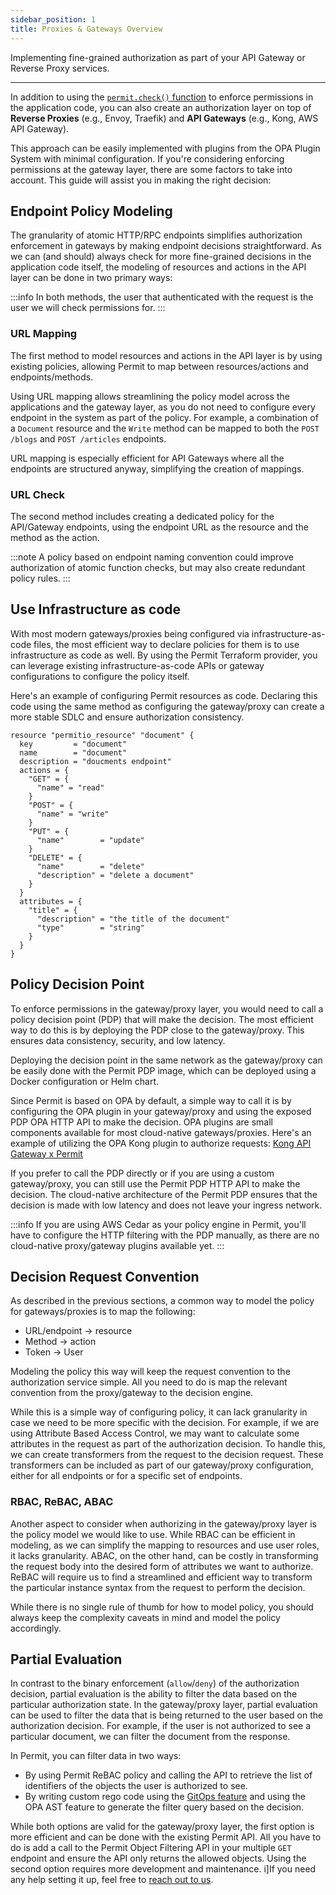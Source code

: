 ```yaml
---
sidebar_position: 1
title: Proxies & Gateways Overview
---
```


Implementing fine-grained authorization as part of your API Gateway or Reverse Proxy services.

---

In addition to using the [`permit.check()` function](/how-to/enforce-permissions/check) to enforce permissions in the application code, you can also create an authorization layer on top of **Reverse Proxies** (e.g., Envoy, Traefik) and **API Gateways** (e.g., Kong, AWS API Gateway).

This approach can be easily implemented with plugins from the OPA Plugin System with minimal configuration. If you're considering enforcing permissions at the gateway layer, there are some factors to take into account.
This guide will assist you in making the right decision:

## Endpoint Policy Modeling
The granularity of atomic HTTP/RPC endpoints simplifies authorization enforcement in gateways by making endpoint decisions straightforward.
As we can (and should) always check for more fine-grained decisions in the application code itself, the modeling of resources and actions in the API layer can be done in two primary ways: 

:::info
In both methods, the user that authenticated with the request is the user we will check permissions for.
:::

### URL Mapping
The first method to model resources and actions in the API layer is by using existing policies, allowing Permit to map between resources/actions and endpoints/methods.

Using URL mapping allows streamlining the policy model across the applications and the gateway layer, as you do not need to configure every endpoint in the system as part of the policy.
For example, a combination of a `Document` resource and the `Write` method can be mapped to both the `POST /blogs` and `POST /articles` endpoints.

URL mapping is especially efficient for API Gateways where all the endpoints are structured anyway, simplifying the creation of mappings.

### URL Check
The second method includes creating a dedicated policy for the API/Gateway endpoints, using the endpoint URL as the resource and the method as the action.

:::note
A policy based on endpoint naming convention could improve authorization of atomic function checks, but may also create redundant policy rules.
:::

## Use Infrastructure as code
With most modern gateways/proxies being configured via infrastructure-as-code files, the most efficient way to declare policies for them is to use infrastructure as code as well.
By using the Permit Terraform provider, you can leverage existing infrastructure-as-code APIs or gateway configurations to configure the policy itself.

Here's an example of configuring Permit resources as code. Declaring this code using the same method as configuring the gateway/proxy can create a more stable SDLC and ensure authorization consistency.

```hcl
resource "permitio_resource" "document" {
  key         = "document"
  name        = "document"
  description = "doucments endpoint"
  actions = {
    "GET" = {
      "name" = "read"
    }
    "POST" = {
      "name" = "write"
    }
    "PUT" = {
      "name"        = "update"
    }
    "DELETE" = {
      "name"        = "delete"
      "description" = "delete a document"
    }
  }
  attributes = {
    "title" = {
      "description" = "the title of the document"
      "type"        = "string"
    }
  }
}
```

## Policy Decision Point
To enforce permissions in the gateway/proxy layer, you would need to call a policy decision point (PDP) that will make the decision.
The most efficient way to do this is by deploying the PDP close to the gateway/proxy. This ensures data consistency, security, and low latency.

Deploying the decision point in the same network as the gateway/proxy can be easily done with the Permit PDP image, which can be deployed using a Docker configuration or Helm chart.

Since Permit is based on OPA by default, a simple way to call it is by configuring the OPA plugin in your gateway/proxy and using the exposed PDP OPA HTTP API to make the decision.
OPA plugins are small components available for most cloud-native gateways/proxies. Here's an example of utilizing the OPA Kong plugin to authorize requests: [Kong API Gateway x Permit](/integrations/gateways/kong)

If you prefer to call the PDP directly or if you are using a custom gateway/proxy, you can still use the Permit PDP HTTP API to make the decision. The cloud-native architecture of the Permit PDP ensures that the decision is made with low latency and does not leave your ingress network.

:::info
If you are using AWS Cedar as your policy engine in Permit, you'll have to configure the HTTP filtering with the PDP manually, as there are no cloud-native proxy/gateway plugins available yet.
:::

## Decision Request Convention
As described in the previous sections, a common way to model the policy for gateways/proxies is to map the following:
- URL/endpoint -> resource
- Method -> action
- Token -> User

Modeling the policy this way will keep the request convention to the authorization service simple.
All you need to do is map the relevant convention from the proxy/gateway to the decision engine.

While this is a simple way of configuring policy, it can lack granularity in case we need to be more specific with the decision.
For example, if we are using Attribute Based Access Control, we may want to calculate some attributes in the request as part of the authorization decision.
To handle this, we can create transformers from the request to the decision request.
These transformers can be included as part of our gateway/proxy configuration, either for all endpoints or for a specific set of endpoints.

### RBAC, ReBAC, ABAC
Another aspect to consider when authorizing in the gateway/proxy layer is the policy model we would like to use.
While RBAC can be efficient in modeling, as we can simplify the mapping to resources and use user roles, it lacks granularity.
ABAC, on the other hand, can be costly in transforming the request body into the desired form of attributes we want to authorize.
ReBAC will require us to find a streamlined and efficient way to transform the particular instance syntax from the request to perform the decision.

While there is no single rule of thumb for how to model policy, you should always keep the complexity caveats in mind and model the policy accordingly.

## Partial Evaluation
In contrast to the binary enforcement (`allow`/`deny`) of the authorization decision, partial evaluation is the ability to filter the data based on the particular authorization state.
In the gateway/proxy layer, partial evaluation can be used to filter the data that is being returned to the user based on the authorization decision.
For example, if the user is not authorized to see a particular document, we can filter the document from the response.

In Permit, you can filter data in two ways:
* By using Permit ReBAC policy and calling the API to retrieve the list of identifiers of the objects the user is authorized to see.
* By writing custom rego code using the [GitOps feature](/integrations/gitops/custom_policy) and using the OPA AST feature to generate the filter query based on the decision.

While both options are valid for the gateway/proxy layer, the first option is more efficient and can be done with the existing Permit API.
All you have to do is add a call to the Permit Object Filtering API in your multiple `GET` endpoint and ensure the API only returns the allowed objects.
Using the second option requires more development and maintenance. i]If you need any help setting it up, feel free to [reach out to us](https://io.permit.io/blog-slack).
